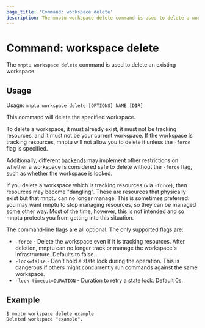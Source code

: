 ```yaml
---
page_title: 'Command: workspace delete'
description: The mnptu workspace delete command is used to delete a workspace.
---
```


# Command: workspace delete

The `mnptu workspace delete` command is used to delete an existing workspace.

## Usage

Usage: `mnptu workspace delete [OPTIONS] NAME [DIR]`

This command will delete the specified workspace.

To delete a workspace, it must already exist, it must not be tracking resources,
and it must not be your current workspace. If the workspace is tracking resources,
mnptu will not allow you to delete it unless the `-force` flag is specified.

Additionally, different [backends](/mnptu/language/settings/backends/configuration#backend-types) may implement other
restrictions on whether a workspace is considered safe to delete without the `-force` flag, such as whether the workspace is locked.

If you delete a workspace which is tracking resources (via `-force`), then resources
may become "dangling". These are resources that physically exist but that
mnptu can no longer manage. This is sometimes preferred: you may want
mnptu to stop managing resources, so they can be managed some other way.
Most of the time, however, this is not intended and so mnptu protects you
from getting into this situation.

The command-line flags are all optional. The only supported flags are:

* `-force` - Delete the workspace even if it is tracking resources. After deletion, mnptu can no longer track or manage the workspace's infrastructure. Defaults to false.
* `-lock=false` - Don't hold a state lock during the operation. This is
  dangerous if others might concurrently run commands against the same
  workspace.
* `-lock-timeout=DURATION` - Duration to retry a state lock. Default 0s.

## Example

```
$ mnptu workspace delete example
Deleted workspace "example".
```

